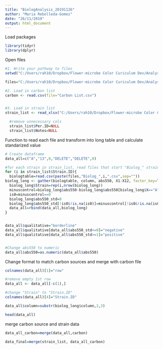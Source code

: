 ```yaml
---
title: "BiologAnalysis_20191126"
author: "Maria Rebolleda-Gomez"
date: "26/11/2019"
output: html_document
---
```

Load packages
```r
library(tidyr)
library(dplyr)
```

Open files
```r
#1. Write your pathway to files
setwd("C:/Users/rah10/Dropbox/Flower-microbe Color Curiculum Dev/Analyses/Biolog/Input/")

files="C:/Users/rah10/Dropbox/Flower-microbe Color Curiculum Dev/Analyses/Biolog/Input/"

#2. Load in carbon list
carbon <- read.csv(file="Carbon List.csv")


#3. Load in strain list
strain_list <- read_xlsx("C:/Users/rah10/Dropbox/Flower-microbe Color Curiculum Dev/Analyses/Biolog/Input/Strain List.xlsx")

  #remove unnecessary cols
  strain_list$Per.ID=NULL
  strain_list$Notes=NULL
```

Function to read each file and transform into long table and calculate standarized value
```r
# Create dataframe
data_all=c("A","13",0,"DELETE","DELETE",0)

#for each strain in strain_list, read files that start "Biolog_" strain.ID ".csv" and make a table
for (i in strain_list$Strain.ID){
  biologtable=read.csv(paste(files,"Biolog_",i,".csv",sep=""))
biolog_long <- gather(biologtable, column, abs550, X1:X12, factor_key=TRUE)
  biolog_long$Strain=rep(i,nrow(biolog_long))
  minuscontrol=biolog_long$abs550-biolog_long$abs550[biolog_long$X=="A"&biolog_long$column=="X1"]
  is0=minuscontrol==0
  biolog_long$abs550_std=0
  biolog_long$abs550_std[!is0&!is.na(is0)]=minuscontrol[!is0&!is.na(is0)]/minuscontrol[biolog_long$X=="A"&biolog_long$column=="X10"]
  data_all=rbind(data_all,biolog_long)
}


data_all$qualitative="borderline"
data_all$qualitative[data_all$abs550_std<=0]="negative"
data_all$qualitative[data_all$abs550_std>=1]="positive"


#Change abs550 to numeric
data_all$abs550=as.numeric(data_all$abs550)


```

Change format to match carbon sources and merge with carbon file
```r
colnames(data_all)[1]="row"

#remove empty 1st row
data_all <- data_all[-c(1),]

#change "Strain" to "Strain.ID"
colnames(data_all)[4]="Strain.ID"

data_all$column=substr(biolog_long$column,2,3)

head(data_all)
```


merge carbon source and strain data
```r
data_all_carbon=merge(data_all,carbon)

data_final=merge(strain_list, data_all_carbon)
```




